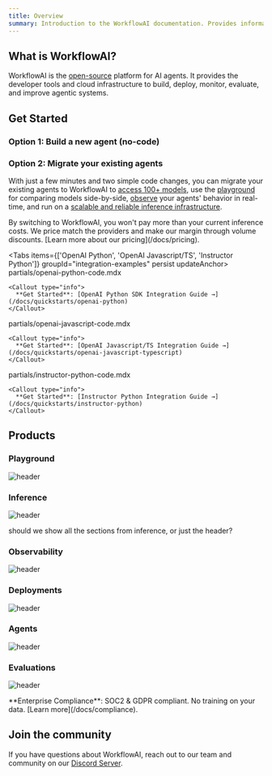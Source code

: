 ```yaml
---
title: Overview
summary: Introduction to the WorkflowAI documentation. Provides information on what WorkflowAI is and how to get started with building, deploying, and improving AI agents.
---
```



## What is WorkflowAI?

WorkflowAI is the [open-source](https://github.com/workflowai/workflowai) platform for AI agents. It provides the developer tools and cloud infrastructure to build, deploy, monitor, evaluate, and improve agentic systems.

## Get Started

### Option 1: Build a new agent (no-code)

<Card
  title="Get started building your agent without writing any code."
  href="/docs/quickstarts/no-code"
/>

### Option 2: Migrate your existing agents

With just a few minutes and two simple code changes, you can migrate your existing agents to WorkflowAI to [access 100+ models](/docs/inference/models), use the [playground](/docs/playground) for comparing models side-by-side, [observe](/docs/observability) your agents' behavior in real-time, and run on a [scalable and reliable inference infrastructure](/docs/inference/reliability).

<Callout type="info" href="/docs/pricing">
By switching to WorkflowAI, you won't pay more than your current inference costs. We price match the providers and make our margin through volume discounts. [Learn more about our pricing](/docs/pricing).
</Callout>

<Tabs items={['OpenAI Python', 'OpenAI Javascript/TS', 'Instructor Python']} groupId="integration-examples" persist updateAnchor>
  <Tab id="openai-python-integration" value="OpenAI Python">
    <include>partials/openai-python-code.mdx</include>
    
    <Callout type="info">
      **Get Started**: [OpenAI Python SDK Integration Guide →](/docs/quickstarts/openai-python)
    </Callout>
  </Tab>
  
  <Tab id="openai-typescript-integration" value="OpenAI Javascript/TS">
    <include>partials/openai-javascript-code.mdx</include>
    
    <Callout type="info">
      **Get Started**: [OpenAI Javascript/TS Integration Guide →](/docs/quickstarts/openai-javascript-typescript)
    </Callout>
  </Tab>
  
  <Tab id="instructor-python-integration" value="Instructor Python">
    <include>partials/instructor-python-code.mdx</include>
    
    <Callout type="info">
      **Get Started**: [Instructor Python Integration Guide →](/docs/quickstarts/instructor-python)
    </Callout>
  </Tab>
</Tabs>

## Products

### Playground

![header](</images/overview/playground.png>)

<Card
  title="Playground"
  description="Our goal is to build the best playground that supports all leading AI models."
  href="/docs/playground"
/>

### Inference

![header](</images/overview/inference.png>)

<Callout type="info">
should we show all the sections from inference, or just the header?
</Callout>

### Observability

![header](</images/overview/observability.png>)

### Deployments

![header](</images/overview/deployments.png>)

### Agents

![header](</images/overview/agents.png>)

### Evaluations

![header](</images/overview/evaluations.png>)

<Callout type="info">
**Enterprise Compliance**: SOC2 & GDPR compliant. No training on your data. [Learn more](/docs/compliance).
</Callout>

## Join the community

If you have questions about WorkflowAI, reach out to our team and community on our [Discord Server](https://discord.com/invite/auuf8DREZh).